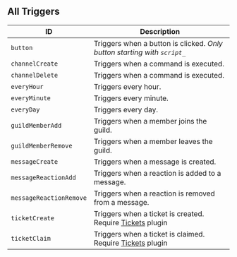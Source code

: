 ## All Triggers


| ID                              | Description                                                                                                       |
| ------------------------------- | ----------------------------------------------------------------------------------------------------------------- |
| `button` | Triggers when a button is clicked. _Only button starting with `script_`_ |
| `channelCreate` | Triggers when a command is executed. |
| `channelDelete` | Triggers when a command is executed. |
| `everyHour` | Triggers every hour. |
| `everyMinute` | Triggers every minute. |
| `everyDay` | Triggers every day. |
| `guildMemberAdd` | Triggers when a member joins the guild. |
| `guildMemberRemove` | Triggers when a member leaves the guild. |
| `messageCreate` | Triggers when a message is created. |
| `messageReactionAdd` | Triggers when a reaction is added to a message. |
| `messageReactionRemove` | Triggers when a reaction is removed from a message. |
| `ticketCreate` | Triggers when a ticket is created. Require [Tickets](https://builtbybit.com/resources/51625/) plugin |
| `ticketClaim` | Triggers when a ticket is claimed. Require [Tickets](https://builtbybit.com/resources/51625/) plugin |

